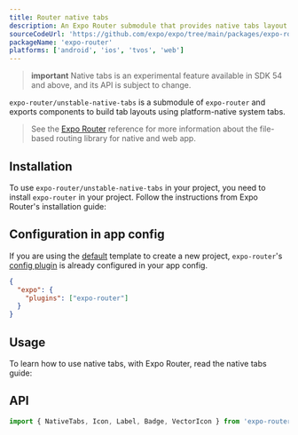```yaml
---
title: Router native tabs
description: An Expo Router submodule that provides native tabs layout.
sourceCodeUrl: 'https://github.com/expo/expo/tree/main/packages/expo-router'
packageName: 'expo-router'
platforms: ['android', 'ios', 'tvos', 'web']
---
```




> **important** Native tabs is an experimental feature available in SDK 54 and above, and its API is subject to change.

`expo-router/unstable-native-tabs` is a submodule of `expo-router` and exports components to build tab layouts using platform-native system tabs.

> See the [Expo Router](./router) reference for more information about the file-based routing library for native and web app.

## Installation

To use `expo-router/unstable-native-tabs` in your project, you need to install `expo-router` in your project. Follow the instructions from Expo Router's installation guide:

<BoxLink
  title="Install Expo Router"
  description="Learn how to install Expo Router in your project."
  href="/router/installation/"
  Icon={BookOpen02Icon}
/>

## Configuration in app config

If you are using the [default](/more/create-expo/#--template) template to create a new project, `expo-router`'s [config plugin](/config-plugins/introduction/) is already configured in your app config.

<ConfigPluginExample>

```json app.json
{
  "expo": {
    "plugins": ["expo-router"]
  }
}
```

</ConfigPluginExample>

## Usage

To learn how to use native tabs, with Expo Router, read the native tabs guide:

<BoxLink
  title="Native tabs"
  Icon={BookOpen02Icon}
  href="/router/advanced/native-tabs/"
  description="Learn how to use native tabs in your Expo Router app."
/>

## API

```js
import { NativeTabs, Icon, Label, Badge, VectorIcon } from 'expo-router/unstable-native-tabs';
```

<APISection packageName="expo-router-native-tabs" apiName="Native tabs" />

